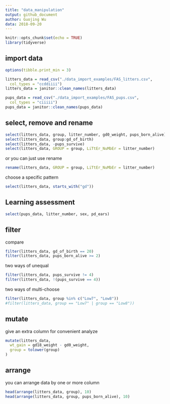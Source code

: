 ```yaml
---
title: "data_manipulation"
output: github_document
author: Guojing Wu
data: 2018-09-20
---
```


```r
knitr::opts_chunk$set(echo = TRUE)
library(tidyverse)
```
 
## import data

```r
options(tibble.print_min = 3)

litters_data = read_csv("./data_import_examples/FAS_litters.csv",
  col_types = "ccddiiii")
litters_data = janitor::clean_names(litters_data)

pups_data = read_csv("./data_import_examples/FAS_pups.csv",
  col_types = "ciiiii")
pups_data = janitor::clean_names(pups_data)
```

## select, remove and rename

```r
select(litters_data, group, litter_number, gd0_weight, pups_born_alive)
select(litters_data, group:gd_of_birth)
select(litters_data, -pups_survive)
select(litters_data, GROUP = group, LiTtEr_NuMbEr = litter_number)
```

or you can just use rename
```r
rename(litters_data, GROUP = group, LiTtEr_NuMbEr = litter_number)
```

choose a specific pattern

```r
select(litters_data, starts_with("gd"))
```

## Learning assessment
```r
select(pups_data, litter_number, sex, pd_ears)
```

## filter

compare

```r
filter(litters_data, gd_of_birth == 20)
filter(litters_data, pups_born_alive >= 2)
```

two ways of unequal

```r
filter(litters_data, pups_survive != 4)
filter(litters_data, !(pups_survive == 4))
```

two ways of multi-choose

```r
filter(litters_data, group %in% c("Low7", "Low8"))
#filter(litters_data, group == "Low7" | group == "Low8"))
```

## mutate

give an extra column for convenient analyze

```r
mutate(litters_data,
  wt_gain = gd18_weight - gd0_weight,
  group = tolower(group)
)
```

## arrange

you can arrange data by one or more column

```r
head(arrange(litters_data, group), 10)
head(arrange(litters_data, group, pups_born_alive), 10)
```

